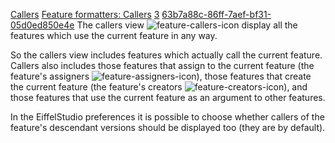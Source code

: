 [[Property:title|Callers]]
[[Property:link_title|Feature formatters: Callers]]
[[Property:weight|3]]
[[Property:uuid|63b7a88c-86ff-7aef-bf31-05d0ed850e4e]]
The callers view  [[Image:feature-callers-icon]]  display all the features which use the current feature in any way. 

So the callers view includes features which actually call the current feature. Callers also includes those features that assign to the current feature (the feature's assigners [[Image:feature-assigners-icon]]), those features that create the current feature (the feature's creators [[Image:feature-creators-icon]]), and those features that use the current feature as an argument to other features.


In the EiffelStudio preferences it is possible to choose whether callers of the feature's descendant versions should be displayed too (they are by default). 


{{seealso|<br/>
[[Clients|Class clients view]]  }}




